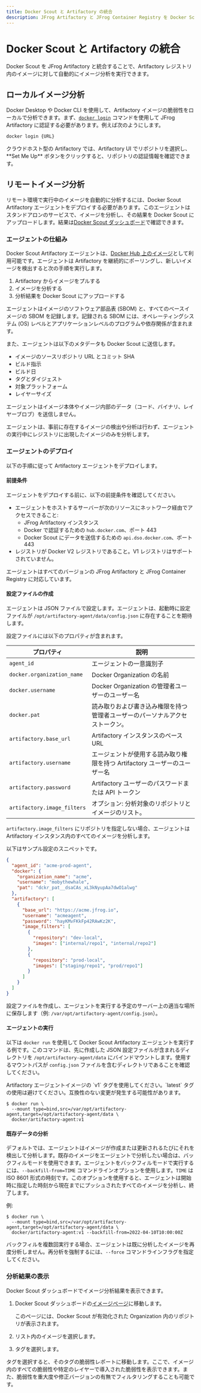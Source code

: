```yaml
---
title: Docker Scout と Artifactory の統合
description: JFrog Artifactory と JFrog Container Registry を Docker Scout と統合する
---
```



# Docker Scout と Artifactory の統合

Docker Scout を JFrog Artifactory と統合することで、Artifactory レジストリ内のイメージに対して自動的にイメージ分析を実行できます。

## ローカルイメージ分析

Docker Desktop や Docker CLI を使用して、Artifactory イメージの脆弱性をローカルで分析できます。まず、[`docker login`](https://docs.docker.com/reference/cli/docker/login/) コマンドを使用して JFrog Artifactory に認証する必要があります。例えば次のようにします。

```bash
docker login {URL}
```

<Callout type="info">
  クラウドホスト型の Artifactory では、Artifactory UI でリポジトリを選択し、**Set Me Up** ボタンをクリックすると、リポジトリの認証情報を確認できます。
</Callout>

## リモートイメージ分析

リモート環境で実行中のイメージを自動的に分析するには、Docker Scout Artifactory エージェントをデプロイする必要があります。このエージェントはスタンドアロンのサービスで、イメージを分析し、その結果を Docker Scout にアップロードします。結果は[Docker Scout ダッシュボード](https://scout.docker.com/)で確認できます。

### エージェントの仕組み

Docker Scout Artifactory エージェントは、[Docker Hub 上のイメージ](https://hub.docker.com/r/docker/artifactory-agent)として利用可能です。エージェントは Artifactory を継続的にポーリングし、新しいイメージを検出すると次の手順を実行します。

1. Artifactory からイメージをプルする
2. イメージを分析する
3. 分析結果を Docker Scout にアップロードする

エージェントはイメージのソフトウェア部品表 (SBOM) と、すべてのベースイメージの SBOM を記録します。記録される SBOM には、オペレーティングシステム (OS) レベルとアプリケーションレベルのプログラムや依存関係が含まれます。

また、エージェントは以下のメタデータも Docker Scout に送信します。

- イメージのソースリポジトリ URL とコミット SHA
- ビルド指示
- ビルド日
- タグとダイジェスト
- 対象プラットフォーム
- レイヤーサイズ

エージェントはイメージ本体やイメージ内部のデータ（コード、バイナリ、レイヤーブロブ）を送信しません。

エージェントは、事前に存在するイメージの検出や分析は行わず、エージェントの実行中にレジストリに出現したイメージのみを分析します。

### エージェントのデプロイ

以下の手順に従って Artifactory エージェントをデプロイします。

#### 前提条件

エージェントをデプロイする前に、以下の前提条件を確認してください。

- エージェントをホストするサーバーが次のリソースにネットワーク経由でアクセスできること:
  - JFrog Artifactory インスタンス
  - Docker で認証するための `hub.docker.com`、ポート 443
  - Docker Scout にデータを送信するための `api.dso.docker.com`、ポート 443
- レジストリが Docker V2 レジストリであること。V1 レジストリはサポートされていません。

エージェントはすべてのバージョンの JFrog Artifactory と JFrog Container Registry に対応しています。

#### 設定ファイルの作成

エージェントは JSON ファイルで設定します。エージェントは、起動時に設定ファイルが `/opt/artifactory-agent/data/config.json` に存在することを期待します。

設定ファイルには以下のプロパティが含まれます。

| プロパティ                    | 説明                                                            |
| --------------------------- | --------------------------------------------------------------- |
| `agent_id`                  | エージェントの一意識別子                                            |
| `docker.organization_name`  | Docker Organization の名前                                       |
| `docker.username`           | Docker Organization の管理者ユーザーのユーザー名                     |
| `docker.pat`                | 読み取りおよび書き込み権限を持つ管理者ユーザーのパーソナルアクセストークン。 |
| `artifactory.base_url`      | Artifactory インスタンスのベース URL                               |
| `artifactory.username`      | エージェントが使用する読み取り権限を持つ Artifactory ユーザーのユーザー名 |
| `artifactory.password`      | Artifactory ユーザーのパスワードまたは API トークン                   |
| `artifactory.image_filters` | オプション: 分析対象のリポジトリとイメージのリスト。                    |

`artifactory.image_filters` にリポジトリを指定しない場合、エージェントは Artifactory インスタンス内のすべてのイメージを分析します。

以下はサンプル設定のスニペットです。

```json
{
  "agent_id": "acme-prod-agent",
  "docker": {
    "organization_name": "acme",
    "username": "mobythewhale",
    "pat": "dckr_pat__dsaCAs_xL3kNyupAa7dwO1alwg"
  },
  "artifactory": [
    {
      "base_url": "https://acme.jfrog.io",
      "username": "acmeagent",
      "password": "hayKMvFKkFp42RAwKz2K",
      "image_filters": [
        {
          "repository": "dev-local",
          "images": ["internal/repo1", "internal/repo2"]
        },
        {
          "repository": "prod-local",
          "images": ["staging/repo1", "prod/repo1"]
        }
      ]
    }
  ]
}
```

設定ファイルを作成し、エージェントを実行する予定のサーバー上の適当な場所に保存します（例: `/var/opt/artifactory-agent/config.json`）。

#### エージェントの実行

以下は `docker run` を使用して Docker Scout Artifactory エージェントを実行する例です。このコマンドは、先に作成した JSON 設定ファイルが含まれるディレクトリを `/opt/artifactory-agent/data` にバインドマウントします。使用するマウントパスが `config.json` ファイルを含むディレクトリであることを確認してください。

<Callout type="info">
  Artifactory エージェントイメージの `v1` タグを使用してください。`latest` タグの使用は避けてください。互換性のない変更が発生する可能性があります。
</Callout>

```console
$ docker run \
  --mount type=bind,src=/var/opt/artifactory-agent,target=/opt/artifactory-agent/data \
  docker/artifactory-agent:v1
```

#### 既存データの分析

デフォルトでは、エージェントはイメージが作成または更新されるたびにそれを検出して分析します。既存のイメージをエージェントで分析したい場合は、バックフィルモードを使用できます。エージェントをバックフィルモードで実行するには、`--backfill-from=TIME` コマンドラインオプションを使用します。`TIME` は ISO 8601 形式の時刻です。このオプションを使用すると、エージェントは開始時に指定した時刻から現在までにプッシュされたすべてのイメージを分析し、終了します。

例:
```console
$ docker run \
  --mount type=bind,src=/var/opt/artifactory-agent,target=/opt/artifactory-agent/data \
  docker/artifactory-agent:v1 --backfill-from=2022-04-10T10:00:00Z
```

バックフィルを複数回実行する場合、エージェントは既に分析したイメージを再度分析しません。再分析を強制するには、`--force` コマンドラインフラグを指定してください。

### 分析結果の表示

Docker Scout ダッシュボードでイメージ分析結果を表示できます。

1. Docker Scout ダッシュボードの[イメージページ](https://scout.docker.com/reports/images/)に移動します。

   このページには、Docker Scout が有効化された Organization 内のリポジトリが表示されます。
2. リスト内のイメージを選択します。
3. タグを選択します。

タグを選択すると、そのタグの脆弱性レポートに移動します。ここで、イメージ内のすべての脆弱性や特定のレイヤーで導入された脆弱性を表示できます。また、脆弱性を重大度や修正バージョンの有無でフィルタリングすることも可能です。
